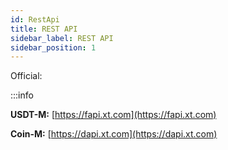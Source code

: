 ```yaml
---
id: RestApi
title: REST API
sidebar_label: REST API
sidebar_position: 1
---
```


Official:

:::info

**USDT-M:** [https://fapi.xt.com](https://fapi.xt.com)

**Coin-M:** [https://dapi.xt.com](https://dapi.xt.com)
